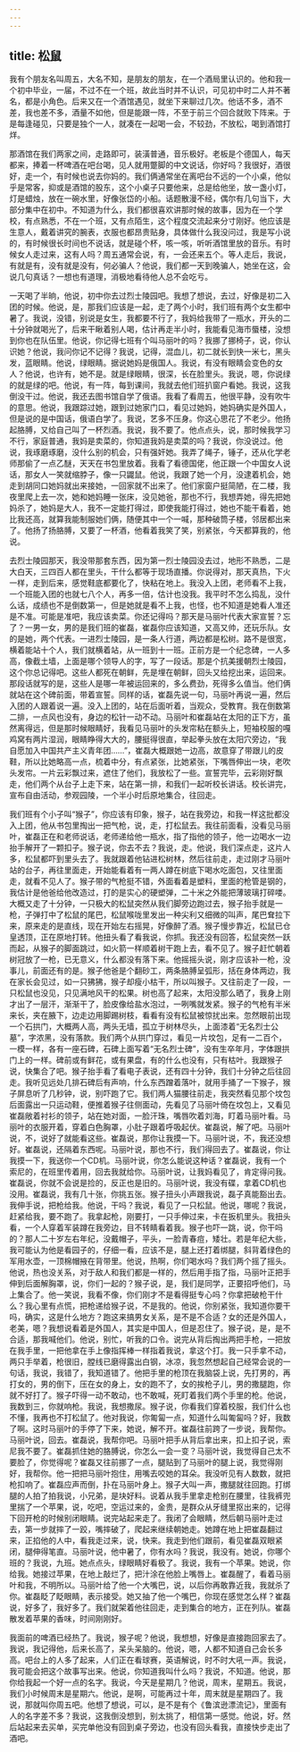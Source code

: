 ```yaml
---
---
---
```

title: 松鼠
---







我有个朋友名叫周五，大名不知，是朋友的朋友，在一个酒局里认识的。他和我一个初中毕业，一届，不过不在一个班，故此当时并不认识，可见初中时二人并不著名，都是小角色。后来又在一个酒馆遇见，就坐下来聊过几次。他话不多，酒不差，我也差不多，酒量不如他，但是能跟一阵，不至于前三个回合就败下阵来。于是每逢碰见，只要是独个一人，就凑在一起喝一会，不较劲，不放松，喝到酒馆打烊。

那酒馆在我们两家之间，走路即可，装潢普通，音乐极好。老板是个德国人，每天都来，捧着一杯啤酒在吧台喝，见人就用蹩脚的中文说话，你好吗？我很好，酒很好，走一个，有时候也说去你妈的。我们俩通常坐在离吧台不远的一个小桌，他似乎是常客，抑或是酒馆的股东，这个小桌子只要他来，总是给他坐，放一盏小灯，灯是蜡烛，放在一碗水里，好像张岱的小船。话题散漫不经，偶尔有几句当下，大部分集中在初中。不知道为什么，我们都很喜欢讲那时候的故事，因为在一个学校，有点熟悉，不在一个班，又有点陌生，这个程度交流起来分寸刚好。他应该是生意人，戴着讲究的腕表，衣服也都昂贵贴身，具体做什么我没问过，我是写小说的，有时候很长时间也不说话，就是碰个杯，咳一咳，听听酒馆里放的音乐。有时候女人走过来，这有人吗？周五通常会说，有，一会还来五个。等人走后，我说，有就是有，没有就是没有，何必骗人？他说，我们都一天到晚骗人，她坐在这，会说几句真话？一想也有道理，消极地看待他人总不会吃亏。

一天喝了半晌，他说，初中你去过烈士陵园吧。我想了想说，去过，好像是初二入团的时候。他说，是，那我们应该是一起，走了两个小时，我们班有两个女生都中暑了。我说，没错，别说是女生，我都要不行了，我妈给我带了一瓶水，开头的二十分钟就喝光了，后来干瞅着别人喝，估计再走半小时，我能看见海市蜃楼，没想到你也在队伍里。他说，你记得七班有个叫马丽叶的吗？我挪了挪椅子，说，你认识她？他说，我问你记不记得？我说，记得，混血儿，初二就长到快一米七，黑头发，蓝眼睛。他说，绿眼睛。据说她妈是俄国人。我说，有没有眼睛会变色的女人？他说，也许有，她不是。就是绿眼睛，很深，长在脸里头。我说，嗯，你说绿的就是绿的吧。他说，有一阵，每到课间，我就去他们班扒窗户看她。我说，这我倒没干过。他说，我还去图书馆自学了俄语。我看了看周五，他很平静，没有吹牛的意思。他说，我跟踪过她，跟到过她家门口，看见过她妈，她妈确实是外国人，但是说的是中国话，俄语白学了。我说，艺多不压身。你这心思花了不老少。他扬起胳膊，又给自己叫了一杯烈酒。我说，我不要了。他点点头，说，那时候我学习不行，家庭普通，我妈是卖菜的，你知道我妈是卖菜的吗？我说，你没说过。他说，我琢磨琢磨，没什么别的机会，只有强奸她。我弄了绳子，锤子，还从化学老师那偷了一点乙醚，天天在书包里放着。我看了看德国佬，他正跟一个中国女人说话，那女人一笑就缩脖子，像一只鼹鼠。他说，我跟了她一个月，没逮着机会，她走到胡同口她妈就出来接她，一回家就不出来了。他们家窗户挺简陋，在二楼，我夜里爬上去一次，她和她妈睡一张床，没见她爸，那也不行，我想弄她，得先把她妈杀了，她妈是大人，我不一定能打得过，即使我能打得过，她也不能干看着，她比我还高，就算我能制服她们俩，随便其中一个一喊，那种破筒子楼，邻居都出来了。他扬了扬胳膊，又要了一杯酒，他看着我笑了笑，别紧张，今天都算我的，他说。

去烈士陵园那天，我没带那套东西，因为第一烈士陵园没去过，地形不熟悉，二是大白天，三四百人都在里头，干什么都等于现场直播。你说得对，那天真热，下火一样，走到后来，感觉鞋底都要化了，快粘在地上。我没入上团，老师看不上我，一个班能入团的也就七八个人，再多一倍，估计也没我。我平时不怎么捣乱，没什么话，成绩也不是倒数第一，但是她就是看不上我，也怪，也不知道是她看人准还是不准。可能是准吧，我应该卖菜。你还记得吗？那天是马丽叶代表大家宣誓？忘了？一男一女，男的是我们班的崔磊，崔磊你应该知道，又高又帅，还玩乐队。女的是她，两个代表。一进烈士陵园，是一条人行道，两边都是松树。路不是很宽，横着能站十个人，我们就横着站，从一班到十一班。正前方是一个纪念碑，一人多高，像截土墙，上面是哪个领导人的字，写了一段话。那是个抗美援朝烈士陵园，这个你总记得吧。这些人都死在朝鲜，先是埋在朝鲜，回头又给挖出来，运回来。那段话就写的是，这些人是哪一年被运回来的，多么费劲，死得多么值当。他们俩就站在这个碑前面，带着宣誓。同样的话，崔磊先说一句，马丽叶再说一遍，然后入团的人跟着说一遍。没入上团的，站在后面听着，当观众，受教育。我在倒数第二排，一点风也没有，身边的松针一动不动。马丽叶和崔磊站在太阳的正下方，虽然离得远，但是那时候眼睛好，我看见马丽叶的头发帘粘在额头上，短袖校服的嘎鸡窝有两片湿润，眼睛睁得大大的，腰挺得很直，举起拳头放在太阳穴旁边，“我自愿加入中国共产主义青年团……”，崔磊大概跟她一边高，故意穿了带跟儿的皮鞋，所以比她略高一点，梳着中分，有点紧张，比她紧张，下嘴唇伸出一块，老吹头发帘。一片云彩飘过来，遮住了他们，我放松了一些。宣誓完毕，云彩刚好飘走，他们两个从台子上走下来，站在第一排，和我们一起听校长讲话。校长讲完，宣布自由活动，参观园陵，一个半小时后原地集合，往回走。

我们班有个小子叫“猴子”，你应该有印象，猴子，站在我旁边，和我一样这批都没入上团，他从书包里掏出一把气枪，说，走，打松鼠去。我往前面看，没看见马丽叶，崔磊正在和老师说话，老师递给他一瓶水，指了指他的领子，他一边喝水一边抬手解开了一颗扣子。猴子说，你去不去？我说，走。他说，我们深点走，这片人多，松鼠都吓到里头去了。我就跟着他钻进松树林，然后往前走，走过刚才马丽叶站的台子，再往里面走，开始能看着有一两人蹲在树底下喝水吃面包，又往里面走，就看不见人了。猴子带的气枪挺不错，外面看着是塑料，里面的枪管是钢的，我估计是他爸给他改造过，打的是实心的硬塑弹，二十米之外能把薄玻璃打碎喽。大概又走了十分钟，一只极大的松鼠突然从我们脚旁边跑过去，猴子抬手就是一枪，子弹打中了松鼠的尾巴，松鼠喉咙里发出一种尖利又细微的叫声，尾巴耷拉下来，原来走的是直线，现在开始左右摇晃，好像醉了酒。猴子慢步靠近，松鼠已仓皇透顶，正在原地打转。他扭头看了看我说，你抓。我还没有回答，松鼠突然一跃而起，从猴子的脚面跳过，如火箭一样顺着树干跑上去，看不见了。猴子赶忙朝着树冠放了一枪，已无意义，什么都没有落下来。他摇摇头说，刚才应该补一枪，没事儿，前面还有的是。猴子他爸是个翻砂工，两条胳膊呈弧形，括在身体两边，我在家长会见过，如一只狒狒，猴子却瘦小枯干，所以叫猴子。又往前走了一段，一只松鼠也没见，只见满地风干的松果。树也高了起来，太阳没那么晒了，我身上刚才出了一层汗，渐渐干了，脸皮像给盐水泡过，一咧嘴就发紧。猴子的气枪有半米来长，夹在腋下，边走边用脚踢树枝，看看有没有松鼠被惊扰出来。忽然眼前出现一个石拱门，大概两人高，两头无墙，孤立于树林尽头，上面漆着“无名烈士公墓”，字浓黑，没有落款。我们两个从拱门穿过，看见一片坟包，足有一二百个，一模一样，各有一座石碑，石碑上面写着“无名烈士碑”，没有生卒年月，字体跟拱门上的一样。碑前或有鲜花，或有果盘，有的什么也没有，只有枯叶。我跟猴子说，快集合了吧。猴子抬手看了看电子表说，还有四十分钟，我们十分钟之后往回走。我听见远处几排石碑后有声响，什么东西蹭着落叶，就用手捅了一下猴子，猴子屏息听了几秒钟，说，别吓跑了它。我们两人猫腰往前走，我突然看见那个坟包后面露出一只运动鞋，便推着猴子往侧面动，先看见了马丽叶倚在坟包上，又看见崔磊敞着衬衫的领子，站在她对面，一脸汗珠，嘴唇吹着刘海，盯着马丽叶看。马丽叶的衣服开着，穿着白色胸罩，小肚子跟着呼吸起伏。崔磊说，解了吧。马丽叶说，不，说好了就能看这些。崔磊说，那你让我摸一下。马丽叶说，不，我还没想好。崔磊说，还隔着东西呢。马丽叶说，那也不行，我们得回去了。崔磊说，你让我摸一下，我送你一个CD机。马丽叶说，你怎么能说这种话？崔磊说，我有一个索尼的，在班里传着用，回去我就给你。马丽叶说，让我妈看见了，肯定得问我。崔磊说，你就不会说是捡的，反正也是旧的。马丽叶说，我没有碟，拿着CD机也没用。崔磊说，我有几十张，你挑五张。猴子扭头小声跟我说，磊子真能豁出去。我伸手说，把枪给我。他说，干吗？我说，看见了一只松鼠。他说，哪呢？我说，赶紧给我，要不跑了。我拿起枪，刚要打，一只手伸过来，卡在扳机里头。我扭头看，一个人穿着军装蹲在我旁边，目不转睛看着我。猴子也吓一跳，说，你干吗的？那人二十岁左右年纪，没戴帽子，平头，一脸青春痘，矮壮。若是年纪大些，我可能认为他是看园子的，仔细一看，应该不是，腿上还打着绑腿，斜背着绿色的军用水壶，一顶棉帽掖在背带里。他说，热啊，你们喝水吗？我们两个摇了摇头。他说，热也没关系，对于敌人和我们都是一样的，然后用手指了指，马丽叶正把手伸到后面解胸罩，说，你们一起的？猴子说，是，我们是同学，正要招呼他们，马上集合了。他一笑说，我看不像，你们刚才不是看得挺专心吗？你拿把破枪干什么？我心里有点慌，把枪递给猴子说，不是我的。他说，你别紧张，我知道你要干吗，确实，这是什么地方？跑这来搞男女关系，是不是不合适？女的还是外国人，老美，嗯？我想说看着是外国人，其实是中国人，但是忍住了。猴子说，是，是不合适，那我喊他们。他说，别忙，听我的口令。说完从背后掏出两把手枪，一把放在我手里，一把他拿在手上像指挥棒一样指着我说，拿这个打。我一只手拿不动，两只手举着，枪很旧，膛线已磨得露出白钢，冰凉，我忽然想起自己经常会说的一句话，我说，我错了，我知道错了。他把手里的枪顶在我脑袋上说，先打男的，再打女的，男的倒下，压在女的身上，女的跑不了，女的挨枪子儿，男的撒腿跑，你就不好打了。猴子吓得一动不敢动，也不敢喊，死盯着我们两个手里的枪。他说，我数到三，你就响枪。我说，我想撒尿。猴子说，你看我们穿着校服，我们什么也不懂，我再也不打松鼠了。他对我说，你匍匐一点，知道什么叫匍匐吗？好，我数了啊。这时马丽叶的手停了下来，她说，解不开。崔磊往前跨了一步说，我帮你。马丽叶说，回去。崔磊说，我帮你吧。马丽叶把手从背后拿出来，扣上扣子说，索尼我不要了。崔磊抓住她的胳膊说，你怎么一会一变？马丽叶说，我觉得自己太不要脸了，你觉得呢？崔磊又往前挪了一点，腿贴到了马丽叶的腿上说，我觉得刚好，我帮你。他一把把马丽叶抱住，用嘴去咬她的耳朵。我没听见有人数数，就把枪扣响了。崔磊应声而倒，扑在马丽叶身上。猴子大叫一声，撒腿就往回跑。打绑腿的人拍了拍我说，小兄弟，是块好料。说着从我手里拿走枪别在腰里，往我裤兜里揣了一个苹果，说，吃吧，空运过来的，金贵，是群众从牙缝里抠出来的，记得下回开枪的时候别闭眼睛。说完站起来走了。我闭了会眼睛，然后朝马丽叶走过去，第一步就摔了一跤，嘴摔破了，爬起来继续朝她走。她蹲在地上把崔磊翻过来，正掐他的人中，看我走过来，说，快来。我走到他们跟前，看见崔磊双眼紧闭，腿伸得笔直。马丽叶说，他中暑了，你有水吗？我说，我没有。她说，你哪个班的？我说，九班。她点点头，绿眼睛好看极了。我说，我有一个苹果。她说，你给我。她接过苹果，在地上敲烂了，把汁涂在他脸上嘴唇上。崔磊醒了，看着马丽叶和我，不明所以。马丽叶给了他一个大嘴巴，说，以后你再敢靠近我，我就杀了你。崔磊眨了眨眼睛，表示接受。她又抽了他一个嘴巴，你现在感觉怎么样？崔磊说，好多了，我好多了。我们就架着他往回走，走到集合的地方，正在列队。崔磊散发着苹果的香味，时间刚刚好。

我面前的啤酒已经热了。我说，猴子呢？他说，我想想，好像是直接跑回家去了。我说，我记得他，后来长高了，呆头呆脑的。他说，嗯，人都不知道自己会长多高。吧台上的人多了起来，人们正在看球赛，英语解说，时不时大吼一声。我说，我可能会把这个故事写出来。他说，你知道我叫什么吗？我说，不知道。他说，那你给我起一个好一点的名字。我说，今天是星期几？他说，周末，星期五。我说，我们小时候周末是星期六。他说，是啊，可能再过十年，周末就是星期四了。我说，那就叫你周五吧。他想了想说，可以，是不是有个《鲁滨逊漂流记》，里面有人的名字差不多？我说，这我倒没想到，别太挑了，相信第一感觉。他说，好。然后站起来去买单，买完单他没有回到桌子旁边，也没有回头看我，直接快步走出了酒吧。